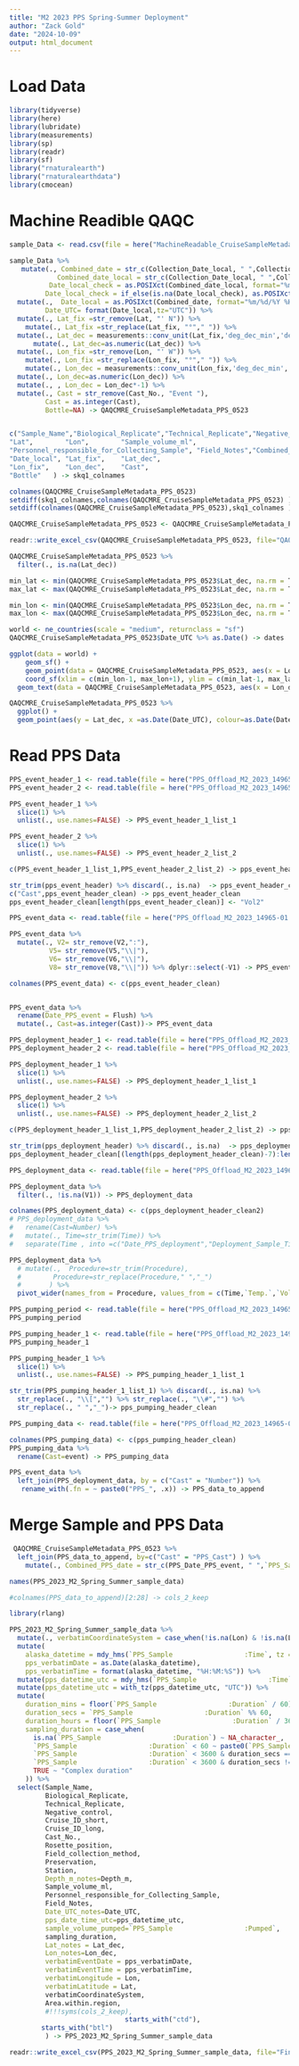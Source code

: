 ```yaml
---
title: "M2 2023 PPS Spring-Summer Deployment"
author: "Zack Gold"
date: "2024-10-09"
output: html_document
---
```


# Load Data

```r
library(tidyverse)
library(here)
library(lubridate)
library(measurements)
library(sp)
library(readr)
library(sf)
library("rnaturalearth")
library("rnaturalearthdata")
library(cmocean)
```
# Machine Readible QAQC

```r

sample_Data <- read.csv(file = here("MachineReadable_CruiseSampleMetadata_M2-PPS-0523.csv"), header=T,fileEncoding="UTF-8")

sample_Data %>% 
   mutate(., Combined_date = str_c(Collection_Date_local, " ",Collection_Time_local),
            Combined_date_local = str_c(Collection_Date_local, " ",Collection_Time_local),
          Date_local_check = as.POSIXct(Combined_date_local, format="%m/%d/%y %H:%M", tz="US/Alaska"),
         Date_local_check = if_else(is.na(Date_local_check), as.POSIXct(Combined_date_local, format="%m/%d/%y", tz="UTC"), Date_local_check )) %>% 
  mutate(.,  Date_local = as.POSIXct(Combined_date, format="%m/%d/%Y %H:%M", tz="US/Alaska"),
         Date_UTC= format(Date_local,tz="UTC")) %>% 
  mutate(., Lat_fix =str_remove(Lat, "' N")) %>% 
    mutate(., Lat_fix =str_replace(Lat_fix, "°"," ")) %>% 
  mutate(., Lat_dec = measurements::conv_unit(Lat_fix,'deg_dec_min','dec_deg')) %>% 
      mutate(., Lat_dec=as.numeric(Lat_dec)) %>% 
  mutate(., Lon_fix =str_remove(Lon, "' W")) %>% 
    mutate(., Lon_fix =str_replace(Lon_fix, "°"," ")) %>%
    mutate(., Lon_dec = measurements::conv_unit(Lon_fix,'deg_dec_min','dec_deg')) %>% 
  mutate(., Lon_dec=as.numeric(Lon_dec)) %>% 
  mutate(., , Lon_dec = Lon_dec*-1) %>% 
  mutate(., Cast = str_remove(Cast_No., "Event "),
         Cast = as.integer(Cast), 
         Bottle=NA) -> QAQCMRE_CruiseSampleMetadata_PPS_0523


c("Sample_Name","Biological_Replicate","Technical_Replicate","Negative_control",    "Cruise_ID_short",     "Cruise_ID_long",     "Collection_Date_UTC", "Collection_Date_local","Collection_Time_UTC","Collection_Time_local"                   ,"Field_Sample_Name",   "Cast_No.",  "Rosette_position",    "Field_collection_method"       ,"Preservation",       "Area.within.region",  "Station",    "Depth_m",   
"Lat",        "Lon",        "Sample_volume_ml",   
"Personnel_responsible_for_Collecting_Sample", "Field_Notes","Combined_date",      "Combined_date_local", "Date_UTC",   "Date_local_check",   
"Date_local", "Lat_fix",    "Lat_dec",   
"Lon_fix",    "Lon_dec",    "Cast",      
"Bottle"   ) -> skq1_colnames

colnames(QAQCMRE_CruiseSampleMetadata_PPS_0523)
setdiff(skq1_colnames,colnames(QAQCMRE_CruiseSampleMetadata_PPS_0523) )
setdiff(colnames(QAQCMRE_CruiseSampleMetadata_PPS_0523),skq1_colnames )

QAQCMRE_CruiseSampleMetadata_PPS_0523 <- QAQCMRE_CruiseSampleMetadata_PPS_0523[, skq1_colnames]

readr::write_excel_csv(QAQCMRE_CruiseSampleMetadata_PPS_0523, file="QAQCMRE_CruiseSampleMetadata_PPS_0523.csv")

```

```r
QAQCMRE_CruiseSampleMetadata_PPS_0523 %>% 
  filter(., is.na(Lat_dec))
```

```r

min_lat <- min(QAQCMRE_CruiseSampleMetadata_PPS_0523$Lat_dec, na.rm = T)
max_lat <- max(QAQCMRE_CruiseSampleMetadata_PPS_0523$Lat_dec, na.rm = T)

min_lon <- min(QAQCMRE_CruiseSampleMetadata_PPS_0523$Lon_dec, na.rm = T)
max_lon <- max(QAQCMRE_CruiseSampleMetadata_PPS_0523$Lon_dec, na.rm = T)

world <- ne_countries(scale = "medium", returnclass = "sf")
QAQCMRE_CruiseSampleMetadata_PPS_0523$Date_UTC %>% as.Date() -> dates

ggplot(data = world) +
    geom_sf() +
    geom_point(data = QAQCMRE_CruiseSampleMetadata_PPS_0523, aes(x = Lon_dec, y = Lat_dec, colour=as.Date(Date_UTC)), size=2) +
    coord_sf(xlim = c(min_lon-1, max_lon+1), ylim = c(min_lat-1, max_lat+1), expand = FALSE) +theme_bw() +xlab("Longitude") +ylab("Latitude") +
  geom_text(data = QAQCMRE_CruiseSampleMetadata_PPS_0523, aes(x = Lon_dec, y = Lat_dec, label=Station),size = 2, colour="black") + scale_color_cmocean(labels=dates, breaks=dates, name ="tempo", start = 0.1, end=0.5) +labs(colour="Date")
```

```r
QAQCMRE_CruiseSampleMetadata_PPS_0523 %>% 
  ggplot() +
  geom_point(aes(y = Lat_dec, x =as.Date(Date_UTC), colour=as.Date(Date_UTC)), size=2) + scale_color_cmocean(labels=dates, breaks=dates, name ="tempo", start = 0.1, end=0.5) +labs(colour="Date") +scale_x_date(date_labels = "%b %d %Y")
```

# Read PPS Data

```r
PPS_event_header_1 <- read.table(file = here("PPS_Offload_M2_2023_14965-01.txt"), header=F, nrows = 1, skip = 32, sep="|",stringsAsFactors = FALSE)
PPS_event_header_2 <- read.table(file = here("PPS_Offload_M2_2023_14965-01.txt"), header=F, nrows = 1, skip = 35, sep="|",stringsAsFactors = FALSE)

PPS_event_header_1 %>% 
  slice(1) %>% 
  unlist(., use.names=FALSE) -> PPS_event_header_1_list_1

PPS_event_header_2 %>% 
  slice(1) %>% 
  unlist(., use.names=FALSE) -> PPS_event_header_2_list_2

c(PPS_event_header_1_list_1,PPS_event_header_2_list_2) -> pps_event_header

str_trim(pps_event_header) %>% discard(., is.na)  -> pps_event_header_clean
c("Cast",pps_event_header_clean) -> pps_event_header_clean
pps_event_header_clean[length(pps_event_header_clean)] <- "Vol2"

PPS_event_data <- read.table(file = here("PPS_Offload_M2_2023_14965-01.txt"), header=F, nrows = 23, skip = 36,stringsAsFactors = FALSE)

PPS_event_data %>%
  mutate(., V2= str_remove(V2,":"),
          V5= str_remove(V5,"\\|"),
          V6= str_remove(V6,"\\|"),
          V8= str_remove(V8,"\\|")) %>% dplyr::select(-V1) -> PPS_event_data

colnames(PPS_event_data) <- c(pps_event_header_clean)


PPS_event_data %>% 
  rename(Date_PPS_event = Flush) %>% 
  mutate(., Cast=as.integer(Cast))-> PPS_event_data

```

```r
PPS_deployment_header_1 <- read.table(file = here("PPS_Offload_M2_2023_14965-01.txt"), header=F, nrows = 1, skip = 71, sep="|",stringsAsFactors = FALSE)
PPS_deployment_header_2 <- read.table(file = here("PPS_Offload_M2_2023_14965-01.txt"), header=F, nrows = 1, skip = 72, sep="|",stringsAsFactors = FALSE)

PPS_deployment_header_1 %>% 
  slice(1) %>% 
  unlist(., use.names=FALSE) -> PPS_deployment_header_1_list_1

PPS_deployment_header_2 %>% 
  slice(1) %>% 
  unlist(., use.names=FALSE) -> PPS_deployment_header_2_list_2

c(PPS_deployment_header_1_list_1,PPS_deployment_header_2_list_2) -> pps_deployment_header

str_trim(pps_deployment_header) %>% discard(., is.na)  -> pps_deployment_header_clean
pps_deployment_header_clean[(length(pps_deployment_header_clean)-7):length(pps_deployment_header_clean)] -> pps_deployment_header_clean2

PPS_deployment_data <- read.table(file = here("PPS_Offload_M2_2023_14965-01.txt"), header=F, nrows = 91, skip = 74,sep="|")

PPS_deployment_data %>% 
  filter(., !is.na(V1)) -> PPS_deployment_data

colnames(PPS_deployment_data) <- c(pps_deployment_header_clean2)
# PPS_deployment_data %>% 
#   rename(Cast=Number) %>% 
#   mutate(., Time=str_trim(Time)) %>% 
#   separate(Time , into =c("Date_PPS_deployment","Deployment_Sample_Time"), sep=" ") -> PPS_deployment_data

PPS_deployment_data %>%
  # mutate(.,  Procedure=str_trim(Procedure),
  #        Procedure=str_replace(Procedure," ","_")
  #       ) %>%
  pivot_wider(names_from = Procedure, values_from = c(Time,`Temp.`,`Voltage`, Pumped,Duration,Result), names_glue = "{Procedure}:{.value}") -> PPS_deployment_data

```

```r
PPS_pumping_period <- read.table(file = here("PPS_Offload_M2_2023_14965-01.txt"), header=F, nrows = 1, skip = 184, sep="|",stringsAsFactors = FALSE)
PPS_pumping_period

PPS_pumping_header_1 <- read.table(file = here("PPS_Offload_M2_2023_14965-01.txt"), header=F, nrows = 1, skip = 188,stringsAsFactors = FALSE, sep="]",comment.char = "")
PPS_pumping_header_1

PPS_pumping_header_1 %>% 
  slice(1) %>% 
  unlist(., use.names=FALSE) -> PPS_pumping_header_1_list_1

str_trim(PPS_pumping_header_1_list_1) %>% discard(., is.na) %>% 
  str_replace(., "\\[","") %>% str_replace(., "\\#","") %>% 
  str_replace(., " ","_")-> pps_pumping_header_clean

PPS_pumping_data <- read.table(file = here("PPS_Offload_M2_2023_14965-01.txt"), header=F, nrows = 1421, skip = 190)

colnames(PPS_pumping_data) <- c(pps_pumping_header_clean)
PPS_pumping_data %>% 
  rename(Cast=event) -> PPS_pumping_data

PPS_event_data %>% 
  left_join(PPS_deployment_data, by = c("Cast" = "Number")) %>% 
   rename_with(.fn = ~ paste0("PPS_", .x)) -> PPS_data_to_append
```

# Merge Sample and PPS Data


```r
 QAQCMRE_CruiseSampleMetadata_PPS_0523 %>% 
  left_join(PPS_data_to_append, by=c("Cast" = "PPS_Cast") ) %>% 
    mutate(., Combined_PPS_date = str_c(PPS_Date_PPS_event, " ",`PPS_Sample Time`)) -> PPS_2023_M2_Spring_Summer_sample_data

names(PPS_2023_M2_Spring_Summer_sample_data)

#colnames(PPS_data_to_append)[2:28] -> cols_2_keep

library(rlang)

PPS_2023_M2_Spring_Summer_sample_data %>%
  mutate(., verbatimCoordinateSystem = case_when(!is.na(Lon) & !is.na(Lat) ~ "degrees minutes seconds", TRUE ~ NA_character_)) %>%
  mutate(
    alaska_datetime = mdy_hms(`PPS_Sample                  :Time`, tz = "America/Anchorage"),
    pps_verbatimDate = as.Date(alaska_datetime),
    pps_verbatimTime = format(alaska_datetime, "%H:%M:%S")) %>%
  mutate(pps_datetime_utc = mdy_hms(`PPS_Sample                  :Time`, tz = "America/Anchorage")) %>%
  mutate(pps_datetime_utc = with_tz(pps_datetime_utc, "UTC")) %>%
  mutate(
    duration_mins = floor(`PPS_Sample                  :Duration` / 60),
    duration_secs = `PPS_Sample                  :Duration` %% 60,
    duration_hours = floor(`PPS_Sample                  :Duration` / 3600),
    sampling_duration = case_when(
      is.na(`PPS_Sample                  :Duration`) ~ NA_character_,
      `PPS_Sample                  :Duration` < 60 ~ paste0(`PPS_Sample                  :Duration`, "S"),
      `PPS_Sample                  :Duration` < 3600 & duration_secs == 0 ~ paste0(duration_mins, "M"),
      `PPS_Sample                  :Duration` < 3600 & duration_secs != 0 ~ paste0(duration_mins, "M", duration_secs, "S"),
      TRUE ~ "Complex duration"
    )) %>%
  select(Sample_Name, 
         Biological_Replicate,
         Technical_Replicate,
         Negative_control, 
         Cruise_ID_short, 
         Cruise_ID_long,
         Cast_No.,
         Rosette_position,
         Field_collection_method,
         Preservation,
         Station,
         Depth_m_notes=Depth_m,
         Sample_volume_ml,
         Personnel_responsible_for_Collecting_Sample,
         Field_Notes,
         Date_UTC_notes=Date_UTC,
         pps_date_time_utc=pps_datetime_utc,
         sample_volume_pumped=`PPS_Sample                  :Pumped`,
         sampling_duration,
         Lat_notes = Lat_dec,
         Lon_notes=Lon_dec,
         verbatimEventDate = pps_verbatimDate,
         verbatimEventTime = pps_verbatimTime,
         verbatimLongitude = Lon,
         verbatimLatitude = Lat,
         verbatimCoordinateSystem,
         Area.within.region,
         #!!!syms(cols_2_keep),
                             starts_with("ctd"),
        starts_with("btl")
         ) -> PPS_2023_M2_Spring_Summer_sample_data

readr::write_excel_csv(PPS_2023_M2_Spring_Summer_sample_data, file="FinalOME_Merge_M2-PPS-0523.csv")


```

